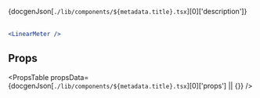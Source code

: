 
{docgenJson[`./lib/components/${metadata.title}.tsx`][0]['description']}
<br />
<br />

```jsx live
<LinearMeter />
```

## Props

<PropsTable 
  propsData={docgenJson[`./lib/components/${metadata.title}.tsx`][0]['props'] || {}} 
/>